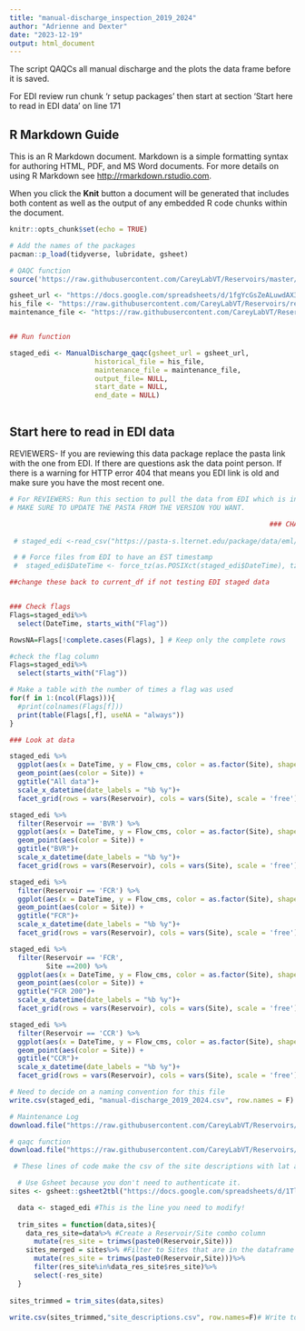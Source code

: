 ```yaml
---
title: "manual-discharge_inspection_2019_2024"
author: "Adrienne and Dexter"
date: "2023-12-19"
output: html_document
---
```


The script QAQCs all manual discharge and the plots the data frame before it is saved. 

For EDI review run chunk 'r setup packages' then start at section 'Start here to read in EDI data' on line 171

## R Markdown Guide

This is an R Markdown document. Markdown is a simple formatting syntax for authoring HTML, PDF, and MS Word documents. For more details on using R Markdown see <http://rmarkdown.rstudio.com>.

When you click the **Knit** button a document will be generated that includes both content as well as the output of any embedded R code chunks within the document.

```r

knitr::opts_chunk$set(echo = TRUE)

# Add the names of the packages 
pacman::p_load(tidyverse, lubridate, gsheet)

# QAQC function
source('https://raw.githubusercontent.com/CareyLabVT/Reservoirs/master/Scripts/L1_functions/manual_discharge_create.R')

```



```r


gsheet_url <- "https://docs.google.com/spreadsheets/d/1fgYcGsZeALuwdAX3H0UeA3u57zKsuqTkouh2bxuBTKw/"
his_file <- "https://raw.githubusercontent.com/CareyLabVT/Reservoirs/refs/heads/master/Data/DataNotYetUploadedToEDI/Raw_Discharge/manual_discharge_historical_saltslug_velocity_2019_2022.csv"
maintenance_file <- "https://raw.githubusercontent.com/CareyLabVT/Reservoirs/refs/heads/master/Data/DataNotYetUploadedToEDI/Raw_Discharge/ManualDischarge_Maintenance_Log.csv"


## Run function

staged_edi <- ManualDischarge_qaqc(gsheet_url = gsheet_url, 
                     historical_file = his_file,
                     maintenance_file = maintenance_file, 
                     output_file= NULL,
                     start_date = NULL,
                     end_date = NULL)



```


## Start here to read in EDI data 

REVIEWERS- If you are reviewing this data package replace the pasta link with the one from EDI. If there are questions ask the data point person. If there is a warning for HTTP error 404 that means you EDI link is old and make sure you have the most recent one. 


```r


# For REVIEWERS: Run this section to pull the data from EDI which is in staging as a check of the data.
# MAKE SURE TO UPDATE THE PASTA FROM THE VERSION YOU WANT. 

                                                                ### CHANGE THIS LINK BELOW 
                                                                             ##      
 # staged_edi <-read_csv("https://pasta-s.lternet.edu/package/data/eml/edi/1017/8/702d3b355854211a8dbb587094cfccb7")

 # # Force files from EDI to have an EST timestamp
 #  staged_edi$DateTime <- force_tz(as.POSIXct(staged_edi$DateTime), tzone = "America/New_York")

```


```r
##change these back to current_df if not testing EDI staged data


### Check flags 
Flags=staged_edi%>%
  select(DateTime, starts_with("Flag"))

RowsNA=Flags[!complete.cases(Flags), ] # Keep only the complete rows

#check the flag column
Flags=staged_edi%>%
  select(starts_with("Flag"))

# Make a table with the number of times a flag was used
for(f in 1:(ncol(Flags))){
  #print(colnames(Flags[f]))
  print(table(Flags[,f], useNA = "always"))
}
```

```r

### Look at data

staged_edi %>% 
  ggplot(aes(x = DateTime, y = Flow_cms, color = as.factor(Site), shape = as.factor(Flag_Flow_cms))) + 
  geom_point(aes(color = Site)) +
  ggtitle("All data")+
  scale_x_datetime(date_labels = "%b %y")+
  facet_grid(rows = vars(Reservoir), cols = vars(Site), scale = 'free')

staged_edi %>% 
  filter(Reservoir == 'BVR') %>% 
  ggplot(aes(x = DateTime, y = Flow_cms, color = as.factor(Site), shape = as.factor(Flag_Flow_cms))) + 
  geom_point(aes(color = Site)) +
  ggtitle("BVR")+
  scale_x_datetime(date_labels = "%b %y")+
  facet_grid(rows = vars(Reservoir), cols = vars(Site), scale = 'free')

staged_edi %>% 
  filter(Reservoir == 'FCR') %>% 
  ggplot(aes(x = DateTime, y = Flow_cms, color = as.factor(Site), shape = as.factor(Flag_Flow_cms))) + 
  geom_point(aes(color = Site)) +
  ggtitle("FCR")+
  scale_x_datetime(date_labels = "%b %y")+
  facet_grid(rows = vars(Reservoir), cols = vars(Site), scale = 'free')

staged_edi %>% 
  filter(Reservoir == 'FCR',
         Site ==200) %>% 
  ggplot(aes(x = DateTime, y = Flow_cms, color = as.factor(Site), shape = as.factor(Flag_Flow_cms))) + 
  geom_point(aes(color = Site)) +
  ggtitle("FCR 200")+
  scale_x_datetime(date_labels = "%b %y")+
  facet_grid(rows = vars(Reservoir), cols = vars(Site), scale = 'free')

staged_edi %>% 
  filter(Reservoir == 'CCR') %>% 
  ggplot(aes(x = DateTime, y = Flow_cms, color = as.factor(Site), shape = as.factor(Flag_Flow_cms))) + 
  geom_point(aes(color = Site)) +
  ggtitle("CCR")+
  scale_x_datetime(date_labels = "%b %y")+
  facet_grid(rows = vars(Reservoir), cols = vars(Site), scale = 'free')


```

```r

# Need to decide on a naming convention for this file
write.csv(staged_edi, "manual-discharge_2019_2024.csv", row.names = F)

```

```r

# Maintenance Log
download.file("https://raw.githubusercontent.com/CareyLabVT/Reservoirs/refs/heads/master/Data/DataNotYetUploadedToEDI/Raw_Discharge/ManualDischarge_Maintenance_Log.csv", "manual-discharge_maintenancelog_2019_2024.csv")

# qaqc function
download.file("https://raw.githubusercontent.com/CareyLabVT/Reservoirs/refs/heads/master/Scripts/L1_functions/manual_discharge_create.R", "manual-discharge_qaqc_2019_2024.R")

```



```r
 # These lines of code make the csv of the site descriptions with lat and long

  # Use Gsheet because you don't need to authenticate it. 
sites <- gsheet::gsheet2tbl("https://docs.google.com/spreadsheets/d/1TlQRdjmi_lzwFfQ6Ovv1CAozmCEkHumDmbg_L4A2e-8/edit#gid=1244423834")

  data <- staged_edi #This is the line you need to modify!
  
  trim_sites = function(data,sites){
    data_res_site=data%>% #Create a Reservoir/Site combo column
      mutate(res_site = trimws(paste0(Reservoir,Site)))
    sites_merged = sites%>% #Filter to Sites that are in the dataframe
      mutate(res_site = trimws(paste0(Reservoir,Site)))%>%
      filter(res_site%in%data_res_site$res_site)%>%
      select(-res_site)
  }
  
sites_trimmed = trim_sites(data,sites) 
  
write.csv(sites_trimmed,"site_descriptions.csv", row.names=F)# Write to file

```

